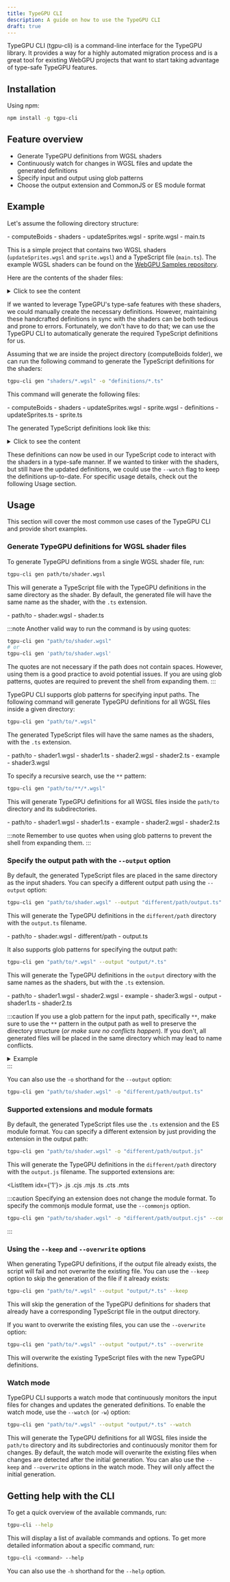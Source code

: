 ```yaml
---
title: TypeGPU CLI
description: A guide on how to use the TypeGPU CLI
draft: true
---
```



TypeGPU CLI (tgpu-cli) is a command-line interface for the TypeGPU library.
It provides a way for a highly automated migration process and is a great tool
for existing WebGPU projects that want to start taking advantage of type-safe TypeGPU features.

## Installation

Using npm:

```bash
npm install -g tgpu-cli
```

## Feature overview

- Generate TypeGPU definitions from WGSL shaders
- Continuously watch for changes in WGSL files and update the generated definitions
- Specify input and output using glob patterns
- Choose the output extension and CommonJS or ES module format

## Example

Let's assume the following directory structure:

<FileTree>
  - computeBoids
    - shaders
      - updateSprites.wgsl
      - sprite.wgsl
    - main.ts
</FileTree>

This is a simple project that contains two WGSL shaders (`updateSprites.wgsl` and `sprite.wgsl`) and a TypeScript file (`main.ts`).
The example WGSL shaders can be found on the [WebGPU Samples repository](https://github.com/webgpu/webgpu-samples/tree/main/sample/computeBoids).

Here are the contents of the shader files:


<Tabs>
  <TabItem label="updateSprites.wgsl">
  <details>
  <summary>Click to see the content</summary>
  ```wgsl
  struct Particle {
    pos : vec2f,
    vel : vec2f,
  }
  struct SimParams {
    deltaT : f32,
    rule1Distance : f32,
    rule2Distance : f32,
    rule3Distance : f32,
    rule1Scale : f32,
    rule2Scale : f32,
    rule3Scale : f32,
  }
  struct Particles {
    particles : array<Particle>,
  }
  @binding(0) @group(0) var<uniform> params : SimParams;
  @binding(1) @group(0) var<storage, read> particlesA : Particles;
  @binding(2) @group(0) var<storage, read_write> particlesB : Particles;

  // https://github.com/austinEng/Project6-Vulkan-Flocking/blob/master/data/shaders/computeparticles/particle.comp
  @compute @workgroup_size(64)
  fn main(@builtin(global_invocation_id) GlobalInvocationID : vec3u) {
    var index = GlobalInvocationID.x;

    var vPos = particlesA.particles[index].pos;
    var vVel = particlesA.particles[index].vel;
    var cMass = vec2(0.0);
    var cVel = vec2(0.0);
    var colVel = vec2(0.0);
    var cMassCount = 0u;
    var cVelCount = 0u;
    var pos : vec2f;
    var vel : vec2f;

    for (var i = 0u; i < arrayLength(&particlesA.particles); i++) {
      if (i == index) {
        continue;
      }

      pos = particlesA.particles[i].pos.xy;
      vel = particlesA.particles[i].vel.xy;
      if (distance(pos, vPos) < params.rule1Distance) {
        cMass += pos;
        cMassCount++;
      }
      if (distance(pos, vPos) < params.rule2Distance) {
        colVel -= pos - vPos;
      }
      if (distance(pos, vPos) < params.rule3Distance) {
        cVel += vel;
        cVelCount++;
      }
    }
    if (cMassCount > 0) {
      cMass = (cMass / vec2(f32(cMassCount))) - vPos;
    }
    if (cVelCount > 0) {
      cVel /= f32(cVelCount);
    }
    vVel += (cMass * params.rule1Scale) + (colVel * params.rule2Scale) + (cVel * params.rule3Scale);

    // clamp velocity for a more pleasing simulation
    vVel = normalize(vVel) * clamp(length(vVel), 0.0, 0.1);
    // kinematic update
    vPos = vPos + (vVel * params.deltaT);
    // Wrap around boundary
    if (vPos.x < -1.0) {
      vPos.x = 1.0;
    }
    if (vPos.x > 1.0) {
      vPos.x = -1.0;
    }
    if (vPos.y < -1.0) {
      vPos.y = 1.0;
    }
    if (vPos.y > 1.0) {
      vPos.y = -1.0;
    }
    // Write back
    particlesB.particles[index].pos = vPos;
    particlesB.particles[index].vel = vVel;
  }
  ```
  </details>
  </TabItem>
  <TabItem label="sprite.wgsl">
  <details>
  <summary>Click to see the content</summary>
  ```wgsl
  struct VertexOutput {
    @builtin(position) position : vec4f,
    @location(4) color : vec4f,
  }

  @vertex
  fn vert_main(
    @location(0) a_particlePos : vec2f,
    @location(1) a_particleVel : vec2f,
    @location(2) a_pos : vec2f
  ) -> VertexOutput {
    let angle = -atan2(a_particleVel.x, a_particleVel.y);
    let pos = vec2(
      (a_pos.x * cos(angle)) - (a_pos.y * sin(angle)),
      (a_pos.x * sin(angle)) + (a_pos.y * cos(angle))
    );

    var output : VertexOutput;
    output.position = vec4(pos + a_particlePos, 0.0, 1.0);
    output.color = vec4(
      1.0 - sin(angle + 1.0) - a_particleVel.y,
      pos.x * 100.0 - a_particleVel.y + 0.1,
      a_particleVel.x + cos(angle + 0.5),
      1.0);
    return output;
  }

  @fragment
  fn frag_main(@location(4) color : vec4f) -> @location(0) vec4f {
    return color;
  }
  ```
  </details>
  </TabItem>
</Tabs>

If we wanted to leverage TypeGPU's type-safe features with these shaders, we could
manually create the necessary definitions. However, maintaining these handcrafted
definitions in sync with the shaders can be both tedious and prone to errors.
Fortunately, we don't have to do that; we can use the TypeGPU CLI to automatically generate the required TypeScript definitions for us.

Assuming that we are inside the project directory (computeBoids folder), we can run the following command to generate the TypeScript definitions for the shaders:

```bash
tgpu-cli gen "shaders/*.wgsl" -o "definitions/*.ts"
```

This command will generate the following files:

<div class="relative">
<FileTree>
  - computeBoids
    - shaders
      - updateSprites.wgsl
      - sprite.wgsl
    - <FileDiff add> definitions </FileDiff>
      - <FileDiff add> updateSprites.ts </FileDiff>
      - <FileDiff add> sprite.ts </FileDiff>
</FileTree>
</div>

The generated TypeScript definitions look like this:

<Tabs>
  <TabItem label="updateSprites.ts">
  <details>
  <summary>Click to see the content</summary>
  ```typescript
  /* generated via tgpu-cli by TypeGPU */
  import tgpu from 'typegpu';
  import * as d from 'typegpu/data';

  /* structs */
  export const Particle = d.struct({
    pos: d.vec2f,
    vel: d.vec2f,
  });

  export const SimParams = d.struct({
    deltaT: d.f32,
    rule1Distance: d.f32,
    rule2Distance: d.f32,
    rule3Distance: d.f32,
    rule1Scale: d.f32,
    rule2Scale: d.f32,
    rule3Scale: d.f32,
  });

  export const Particles = (arrayLength: number) => d.struct({
    particles: d.arrayOf(Particle, arrayLength),
  });

  /* bindGroupLayouts */
  export const layout0 = tgpu.bindGroupLayout({
    params: {
      uniform: SimParams,
    },
    particlesA: {
      storage: Particles,
      access: 'readonly',
    },
    particlesB: {
      storage: Particles,
      access: 'mutable',
    },
  });
  ```
  </details>
  </TabItem>
  <TabItem label="sprite.ts">
  <details>
  <summary>Click to see the content</summary>
  ```typescript
  /* generated via tgpu-cli by TypeGPU */
  import * as d from 'typegpu/data';

  /* structs */
  export const VertexOutput = d.struct({
    position: d.vec4f,
    color: d.vec4f,
  });
  ```
  </details>
  </TabItem>
</Tabs>

These definitions can now be used in our TypeScript code to interact with the shaders in a type-safe manner.
If we wanted to tinker with the shaders, but still have the updated definitions, we could use the `--watch` flag to keep the definitions up-to-date.
For specific usage details, check out the following Usage section.

## Usage

This section will cover the most common use cases of the TypeGPU CLI and provide short examples.

### Generate TypeGPU definitions for WGSL shader files

To generate TypeGPU definitions from a single WGSL shader file, run:

```bash
tgpu-cli gen path/to/shader.wgsl
```

This will generate a TypeScript file with the TypeGPU definitions in the same directory as the shader.
By default, the generated file will have the same name as the shader, with the `.ts` extension.

<div class="relative">
<FileTree>
  - path/to
      - shader.wgsl
      - <FileDiff add> shader.ts </FileDiff>
</FileTree>
</div>

:::note
Another valid way to run the command is by using quotes:
```bash
tgpu-cli gen "path/to/shader.wgsl"
# or
tgpu-cli gen 'path/to/shader.wgsl'
```
The quotes are not necessary if the path does not contain spaces. However, using them is a good practice to avoid potential issues.
If you are using glob patterns, quotes are required to prevent the shell from expanding them.
:::

TypeGPU CLI supports glob patterns for specifying input paths.
The following command will generate TypeGPU definitions for all WGSL files inside a given directory:

```bash
tgpu-cli gen "path/to/*.wgsl"
```

The generated TypeScript files will have the same names as the shaders, with the `.ts` extension.

<div class="relative">
<FileTree>
  - path/to
      - shader1.wgsl
      - <FileDiff add> shader1.ts </FileDiff>
      - shader2.wgsl
      - <FileDiff add> shader2.ts </FileDiff>
      - example
          - shader3.wgsl
</FileTree>
</div>

To specify a recursive search, use the `**` pattern:

```bash
tgpu-cli gen "path/to/**/*.wgsl"
```

This will generate TypeGPU definitions for all WGSL files inside the `path/to` directory and its subdirectories.

<div class="relative">
<FileTree>
  - path/to
      - shader1.wgsl
      - <FileDiff add> shader1.ts </FileDiff>
      - example
          - shader2.wgsl
          - <FileDiff add> shader2.ts </FileDiff>
</FileTree>
</div>

:::note
Remember to use quotes when using glob patterns to prevent the shell from expanding them.
:::

### Specify the output path with the `--output` option

By default, the generated TypeScript files are placed in the same directory as the input shaders.
You can specify a different output path using the `--output` option:

```bash
tgpu-cli gen "path/to/shader.wgsl" --output "different/path/output.ts"
```

This will generate the TypeGPU definitions in the `different/path` directory with the `output.ts` filename.

<div class="relative">
<FileTree>
  - path/to
      - shader.wgsl
  - <FileDiff add> different/path </FileDiff>
      - <FileDiff add> output.ts </FileDiff>
</FileTree>
</div>

It also supports glob patterns for specifying the output path:

```bash
tgpu-cli gen "path/to/*.wgsl" --output "output/*.ts"
```

This will generate the TypeGPU definitions in the `output` directory with the same names as the shaders, but with the `.ts` extension.

<div class="relative">
<FileTree>
  - path/to
      - shader1.wgsl
      - shader2.wgsl
      - example
          - shader3.wgsl
  - <FileDiff add> output </FileDiff>
      - <FileDiff add> shader1.ts </FileDiff>
      - <FileDiff add> shader2.ts </FileDiff>
</FileTree>
</div>

:::caution
If you use a glob pattern for the input path, specifically `**`, make sure to use the `**` pattern
in the output path as well to preserve the directory structure (*or make sure no conflicts happen*).
If you don't, all generated files will be placed in the same directory which may lead to name conflicts.

<details>
<summary>Example</summary>

Consider the following directory structure:

<FileTree>

- src
  - example
    - shader1.wgsl
  - shader1.wgsl
  - shader2.wgsl

</FileTree>

If you run:

```bash
tgpu-cli gen "src/**/*.wgsl" --output "output/*.ts"
```

The script will fail because all generated files will be placed in the `output` directory, and there will
be a name conflict as both `shader1.wgsl` and `example/shader1.wgsl` will try to generate `output/shader1.ts`.

<div class="relative">
<FileTree>
  - src
      - example
          - shader1.wgsl
      - shader1.wgsl
      - shader2.wgsl
  - <FileDiff add> output </FileDiff>
      - <FileDiff add> shader1.ts \<\-\- name conflict </FileDiff>
      - <FileDiff add> shader1.ts \<\-\- name conflict </FileDiff>
      - <FileDiff add> shader2.ts </FileDiff>
</FileTree>
</div>

To avoid this issue, use the `**` pattern in the output path as well:

```bash
tgpu-cli gen "src/**/*.wgsl" --output "output/**/*.ts"
```

This will generate the TypeGPU definitions in the `output` directory with the same directory structure as the input files.

<div class="relative">
<FileTree>
  - src
      - example
          - shader1.wgsl
      - shader1.wgsl
      - shader2.wgsl
  - <FileDiff add> output </FileDiff>
      - <FileDiff add> example </FileDiff>
          - <FileDiff add> shader1.ts </FileDiff>
      - <FileDiff add> shader1.ts </FileDiff>
      - <FileDiff add> shader2.ts </FileDiff>
</FileTree>
</div>
</details>
:::

You can also use the `-o` shorthand for the `--output` option:

```bash
tgpu-cli gen "path/to/shader.wgsl" -o "different/path/output.ts"
```

### Supported extensions and module formats

By default, the generated TypeScript files use the `.ts` extension and the ES module format.
You can specify a different extension by just providing the extension in the output path:

```bash
tgpu-cli gen "path/to/shader.wgsl" -o "different/path/output.js"
```

This will generate the TypeGPU definitions in the `different/path` directory with the `output.js` filename.
The supported extensions are:


<ListItem idx={'1'}>
  .js
</ListItem>
<ListItem idx={2}>
  .cjs
</ListItem>
<ListItem idx={3}>
  .mjs
</ListItem>
<ListItem idx={4}>
  .ts
</ListItem>
<ListItem idx={5}>
  .cts
</ListItem>
<ListItem idx={6}>
  .mts
</ListItem>

:::caution
Specifying an extension does not change the module format.
To specify the commonjs module format, use the `--commonjs` option.

```bash
tgpu-cli gen "path/to/shader.wgsl" -o "different/path/output.cjs" --commonjs
```
:::

### Using the `--keep` and `--overwrite` options

When generating TypeGPU definitions, if the output file already exists, the script will fail and not overwrite the existing file.
You can use the `--keep` option to skip the generation of the file if it already exists:

```bash
tgpu-cli gen "path/to/*.wgsl" --output "output/*.ts" --keep
```

This will skip the generation of the TypeGPU definitions for shaders that already have a corresponding TypeScript file in the output directory.

If you want to overwrite the existing files, you can use the `--overwrite` option:

```bash
tgpu-cli gen "path/to/*.wgsl" --output "output/*.ts" --overwrite
```

This will overwrite the existing TypeScript files with the new TypeGPU definitions.

### Watch mode

TypeGPU CLI supports a watch mode that continuously monitors the input files for changes and updates the generated definitions.
To enable the watch mode, use the `--watch` (or `-w`) option:

```bash
tgpu-cli gen "path/to/*.wgsl" --output "output/*.ts" --watch
```

This will generate the TypeGPU definitions for all WGSL files inside the `path/to` directory
and its subdirectories and continuously monitor them for changes.
By default, the watch mode will overwrite the existing files when changes are detected after the initial generation.
You can also use the `--keep` and `--overwrite` options in the watch mode. They will only affect the initial generation.


## Getting help with the CLI

To get a quick overview of the available commands, run:

```bash
tgpu-cli --help
```

This will display a list of available commands and options.
To get more detailed information about a specific command, run:

```bash
tgpu-cli <command> --help
```

You can also use the `-h` shorthand for the `--help` option.
